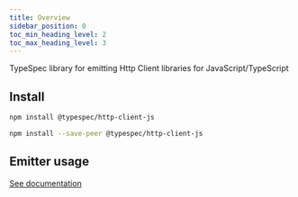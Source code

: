 ```yaml
---
title: Overview
sidebar_position: 0
toc_min_heading_level: 2
toc_max_heading_level: 3
---
```



TypeSpec library for emitting Http Client libraries for JavaScript/TypeScript

## Install

<Tabs>
<TabItem  label="In a spec" default>

```bash
npm install @typespec/http-client-js
```

</TabItem>
<TabItem  label="In a library" default>

```bash
npm install --save-peer @typespec/http-client-js
```

</TabItem>
</Tabs>

## Emitter usage

[See documentation](./emitter.md)
